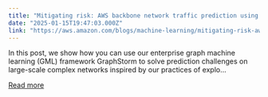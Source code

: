 ```yaml
---
title: "Mitigating risk: AWS backbone network traffic prediction using GraphStorm"
date: "2025-01-15T19:47:03.000Z"
link: "https://aws.amazon.com/blogs/machine-learning/mitigating-risk-aws-backbone-network-traffic-prediction-using-graphstorm/"
---
```


In this post, we show how you can use our enterprise graph machine learning (GML) framework GraphStorm to solve prediction challenges on large-scale complex networks inspired by our practices of explo...

[Read more](https://aws.amazon.com/blogs/machine-learning/mitigating-risk-aws-backbone-network-traffic-prediction-using-graphstorm/)
